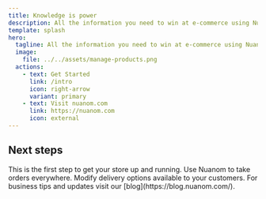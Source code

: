 ```yaml
---
title: Knowledge is power
description: All the information you need to win at e-commerce using Nuanom apps and APIs.
template: splash
hero:
  tagline: All the information you need to win at e-commerce using Nuanom apps and APIs.
  image:
    file: ../../assets/manage-products.png
  actions:
    - text: Get Started
      link: /intro
      icon: right-arrow
      variant: primary
    - text: Visit nuanom.com
      link: https://nuanom.com
      icon: external
---
```



## Next steps

<CardGrid stagger>
	<Card title="Upload products" icon="pencil">
		This is the first step to get your store up and running.
	</Card>
	<Card title="Create orders" icon="add-document">
		Use Nuanom to take orders everywhere.
	</Card>
	<Card title="Configure delivery options" icon="setting">
		Modify delivery options available to your customers.
	</Card>
	<Card title="Read our blog" icon="open-book">
		For business tips and updates visit our [blog](https://blog.nuanom.com/).
	</Card>
</CardGrid>
